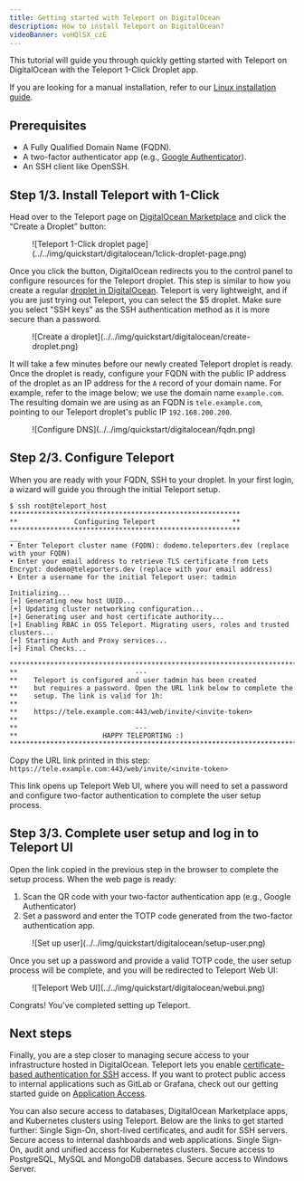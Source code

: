 ```yaml
---
title: Getting started with Teleport on DigitalOcean
description: How to install Teleport on DigitalOcean?
videoBanner: voHQlSX_czE
---
```


This tutorial will guide you through quickly getting started with Teleport on
DigitalOcean with the Teleport 1-Click Droplet app.

<Notice type="tip">

If you are looking for a manual installation, refer to our [Linux installation guide](./linux-server.mdx). 

</Notice>

## Prerequisites
- A Fully Qualified Domain Name (FQDN).
- A two-factor authenticator app (e.g., [Google Authenticator](https://www.google.com/landing/2step/)).
- An SSH client like OpenSSH.

## Step 1/3. Install Teleport with 1-Click

Head over to the Teleport page on [DigitalOcean Marketplace](https://marketplace.digitalocean.com/apps/teleport) and click the “Create a Droplet” button:

<Figure align="left" bordered caption="Teleport 1-Click droplet page">
  ![Teleport 1-Click droplet page](../../img/quickstart/digitalocean/1click-droplet-page.png)
</Figure>


Once you click the button, DigitalOcean redirects you to the control panel to configure resources for the Teleport droplet. This step is similar to how you create a regular [droplet in DigitalOcean](https://docs.digitalocean.com/products/droplets/how-to/create/). Teleport is very lightweight, and if you are just trying out Teleport, you can select the $5 droplet. Make sure you select "SSH keys" as the SSH authentication method as it is more secure than a password.
<Figure align="left" bordered caption="Create a droplet">
  ![Create a droplet](../../img/quickstart/digitalocean/create-droplet.png)
</Figure>

It will take a few minutes before our newly created Teleport droplet is ready. Once the droplet is ready, configure your FQDN with the public IP address of the droplet as an IP address for the `A` record of your domain name. 
For example, refer to the image below; we use the domain name `example.com`. The resulting domain we are using as an FQDN is `tele.example.com`, pointing to our Teleport droplet's public IP `192.168.200.200`.
<Figure align="left" bordered caption="Configure DNS">
  ![Configure DNS](../../img/quickstart/digitalocean/fqdn.png)
</Figure>

## Step 2/3. Configure Teleport
When you are ready with your FQDN, SSH to your droplet. In your first login, a wizard will guide you through the initial Teleport setup.

```
$ ssh root@teleport_host
*********************************************************
**              Configuring Teleport                   **
*********************************************************
___
• Enter Teleport cluster name (FQDN): dodemo.teleporters.dev (replace with your FQDN)
• Enter your email address to retrieve TLS certificate from Lets Encrypt: dodemo@teleporters.dev (replace with your email address)
• Enter a username for the initial Teleport user: tadmin

Initializing...
[+] Generating new host UUID...
[+] Updating cluster networking configuration...
[+] Generating user and host certificate authority...
[+] Enabling RBAC in OSS Teleport. Migrating users, roles and trusted clusters...
[+] Starting Auth and Proxy services...
[+] Final Checks...

***************************************************************************
**                             ---
**    Teleport is configured and user tadmin has been created
**    but requires a password. Open the URL link below to complete the
**    setup. The link is valid for 1h:
**
**    https://tele.example.com:443/web/invite/<invite-token>
**
**                             ---
**                     HAPPY TELEPORTING :)
***************************************************************************
```

Copy the URL link printed in this step:
`https://tele.example.com:443/web/invite/<invite-token>`

This link opens up Teleport Web UI, where you will need to set a password and configure two-factor authentication to complete the user setup process.

## Step 3/3. Complete user setup and log in to Teleport UI
Open the link copied in the previous step in the browser to complete the setup process. When the web page is ready:
1. Scan the QR code with your two-factor authentication app (e.g., Google Authenticator)
2. Set a password and enter the TOTP code generated from the two-factor authentication app.
<Figure align="left" bordered caption="Set up user">
  ![Set up user](../../img/quickstart/digitalocean/setup-user.png)
</Figure>


Once you set up a password and provide a valid TOTP code, the user setup process will be complete, and you will be redirected to Teleport Web UI:

<Figure align="left" bordered caption="Teleport Web UI">
  ![Teleport Web UI](../../img/quickstart/digitalocean/webui.png)
</Figure>


Congrats! You've completed setting up Teleport.

## Next steps
Finally, you are a step closer to managing secure access to your infrastructure hosted in DigitalOcean.
Teleport lets you enable [certificate-based authentication for SSH](../server-access/getting-started.mdx) access. If you want to protect public access to internal applications such as GitLab or Grafana, check out our getting started guide on [Application Access](../application-access/getting-started.mdx).  

You can also secure access to databases, DigitalOcean Marketplace apps, and Kubernetes clusters using Teleport. Below are the links to get started further:
<TileSet>
  <Tile icon="server" title="Server Access" href="../server-access/getting-started.mdx">
    Single Sign-On, short-lived certificates, and audit for SSH servers.
  </Tile>
  <Tile icon="window" title="Application Access" href="../application-access/getting-started.mdx">
    Secure access to internal dashboards and web applications.
  </Tile>
  <Tile icon="kubernetes" title="Kubernetes Access" href="../kubernetes-access/getting-started.mdx">
    Single Sign-On, audit and unified access for Kubernetes clusters.
  </Tile>
  <Tile icon="database" title="Database Access" href="../database-access/getting-started.mdx">
    Secure access to PostgreSQL, MySQL and MongoDB databases.
  </Tile>
  <Tile icon="desktop" title="Desktop Access" href="../desktop-access/getting-started.mdx">
    Secure access to Windows Server.
  </Tile>
</TileSet>
